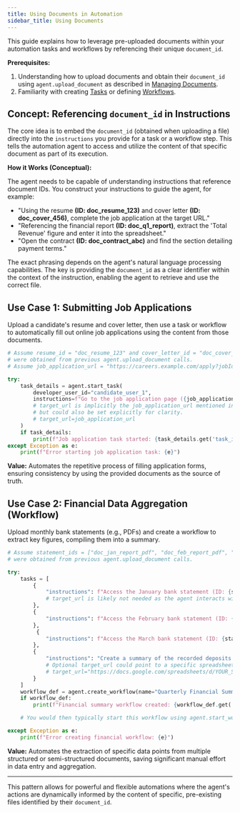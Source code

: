 ```yaml
---
title: Using Documents in Automation
sidebar_title: Using Documents
---
```


This guide explains how to leverage pre-uploaded documents within your automation tasks and workflows by referencing their unique `document_id`.

**Prerequisites:**

1.  Understanding how to upload documents and obtain their `document_id` using `agent.upload_document` as described in [Managing Documents](./documents.md).
2.  Familiarity with creating [Tasks](./tasks.md) or defining [Workflows](./workflows.md).

## Concept: Referencing `document_id` in Instructions

The core idea is to embed the `document_id` (obtained when uploading a file) directly into the `instructions` you provide for a task or a workflow step. This tells the automation agent to access and utilize the content of that specific document as part of its execution.

**How it Works (Conceptual):**

The agent needs to be capable of understanding instructions that reference document IDs. You construct your instructions to guide the agent, for example:

*   "Using the resume **(ID: doc_resume_123)** and cover letter **(ID: doc_cover_456)**, complete the job application at the target URL."
*   "Referencing the financial report **(ID: doc_q1_report)**, extract the 'Total Revenue' figure and enter it into the spreadsheet."
*   "Open the contract **(ID: doc_contract_abc)** and find the section detailing payment terms."

The exact phrasing depends on the agent's natural language processing capabilities. The key is providing the `document_id` as a clear identifier within the context of the instruction, enabling the agent to retrieve and use the correct file.

## Use Case 1: Submitting Job Applications

Upload a candidate's resume and cover letter, then use a task or workflow to automatically fill out online job applications using the content from those documents.

```python
# Assume resume_id = "doc_resume_123" and cover_letter_id = "doc_cover_456"
# were obtained from previous agent.upload_document calls.
# Assume job_application_url = "https://careers.example.com/apply?jobId=XYZ"

try:
    task_details = agent.start_task(
        developer_user_id="candidate_user_1",
        instructions=f"Go to the job application page ({job_application_url}). Fill out the form accurately using the information found in the attached resume (ID: {resume_id}) and cover letter (ID: {cover_letter_id}). Where the application asks for file uploads, use the resume file (ID: {resume_id}) and cover letter file (ID: {cover_letter_id}). Review and submit the application.",
        # target_url is implicitly the job_application_url mentioned in instructions,
        # but could also be set explicitly for clarity.
        # target_url=job_application_url
    )
    if task_details:
        print(f"Job application task started: {task_details.get('task_id')}")
except Exception as e:
    print(f"Error starting job application task: {e}")
```
**Value:** Automates the repetitive process of filling application forms, ensuring consistency by using the provided documents as the source of truth.

## Use Case 2: Financial Data Aggregation (Workflow)

Upload monthly bank statements (e.g., PDFs) and create a workflow to extract key figures, compiling them into a summary.

```python
# Assume statement_ids = ["doc_jan_report_pdf", "doc_feb_report_pdf", "doc_mar_report_pdf"]
# were obtained from previous agent.upload_document calls.

try:
    tasks = [
        {
            "instructions": f"Access the January bank statement (ID: {statement_ids[0]}). Extract the values for 'Total Deposits' and 'Total Withdrawals'. Record these numbers.",
            # target_url is likely not needed as the agent interacts with the document directly.
        },
        {
            "instructions": f"Access the February bank statement (ID: {statement_ids[1]}). Extract the 'Total Deposits' and 'Total Withdrawals'. Record these numbers.",
        },
         {
            "instructions": f"Access the March bank statement (ID: {statement_ids[2]}). Extract the 'Total Deposits' and 'Total Withdrawals'. Record these numbers.",
        },
        {
            "instructions": "Create a summary of the recorded deposits and withdrawals for the first quarter (January, February, March).",
            # Optional target_url could point to a specific spreadsheet or internal reporting tool.
            # target_url="https://docs.google.com/spreadsheets/d/YOUR_SUMMARY_SHEET_ID"
        }
    ]
    workflow_def = agent.create_workflow(name="Quarterly Financial Summary Extraction", tasks=tasks)
    if workflow_def:
        print(f"Financial summary workflow created: {workflow_def.get('workflow_id')}")

    # You would then typically start this workflow using agent.start_workflow_run(...)

except Exception as e:
    print(f"Error creating financial workflow: {e}")
```
**Value:** Automates the extraction of specific data points from multiple structured or semi-structured documents, saving significant manual effort in data entry and aggregation.

---

This pattern allows for powerful and flexible automations where the agent's actions are dynamically informed by the content of specific, pre-existing files identified by their `document_id`.
